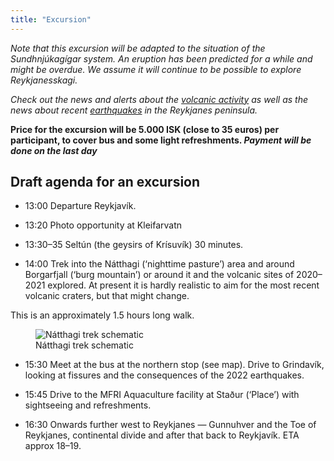 ```yaml
---
title: "Excursion"
---
```


*Note that this excursion will be adapted to the situation of the Sundhnjúkagígar system. An eruption has been predicted for a while and might be overdue. We assume it will continue to be possible to explore Reykjanesskagi.* 

*Check out the news and alerts about the [volcanic activity](https://en.vedur.is/volcanoes/fagradalsfjall-eruption/news-and-alerts/) as well as the news about recent [earthquakes](https://en.vedur.is/earthquakes-and-volcanism/earthquakes/reykjanespeninsula/) in the Reykjanes peninsula.*

**Price for the excursion will be 5.000 ISK (close to 35 euros) per participant, to cover bus and some light refreshments.
_Payment will be done on the last day_**




## Draft agenda for an excursion

-   13:00 Departure Reykjavík.

-   13:20 Photo opportunity at Kleifarvatn

-   13:30--35 Seltún (the geysirs of Krísuvík) 30 minutes.

-   14:00 Trek into the Nátthagi ('nighttime pasture') area and around Borgarfjall ('burg mountain') or around it and the volcanic sites of 2020--2021 explored. At present it is hardly realistic to aim for the most recent volcanic craters, but that might change.

This is an approximately 1.5 hours long walk.

![Nátthagi trek schematic](images/excursion.png)

-   15:30 Meet at the bus at the northern stop (see map). Drive to Grindavík, looking at fissures and the consequences of the 2022 earthquakes.

-   15:45 Drive to the MFRI Aquaculture facility at Staður ('Place') with sightseeing and refreshments.

-   16:30 Onwards further west to Reykjanes --- Gunnuhver and the Toe of Reykjanes, continental divide and after that back to Reykjavík. ETA approx 18--19.
